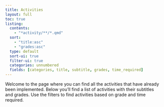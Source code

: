```yaml
---
title: Activities
layout: full
toc: true
listing:
  contents:
    - "*activity/**/*.qmd"
  sort:
    - "title:asc"
    - "grades:asc"
  type: default
  sort-ui: true
  filter-ui: true
  categories: unnumbered
  fields: [categories, title, subtitle, grades, time_required]
---
```


Welcome to the page where you can find all the activities that have already been implemented. Below you'll find a list of activities with their subtitles and grades. Use the filters to find activities based on grade and time required.